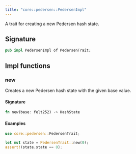 ```yaml
---
title: "core::pedersen::PedersenImpl"
---
```


A trait for creating a new Pedersen hash state.



## Signature

```rust
pub impl PedersenImpl of PedersenTrait;
```



## Impl functions

### new



Creates a new Pedersen hash state with the given base value.

#### Signature

```rust
fn new(base: felt252) -> HashState
```




#### Examples

```rust
use core::pedersen::PedersenTrait;

let mut state = PedersenTrait::new(0);
assert!(state.state == 0);
```




